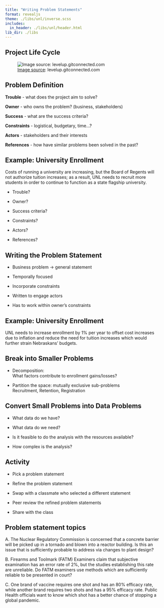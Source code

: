 ```yaml
---
title: "Writing Problem Statements"
format: revealjs
theme: ./libs/unl/inverse.scss
includes:
  in_header: ./libs/unl/header.html
lib_dir: ./libs
---
```


## Project Life Cycle

![[Image source](https://levelup.gitconnected.com/crafting-effective-problem-statements-for-data-science-projects-60c979642194): levelup.gitconnected.com](images/data-science-lifecycle.png){fig-alt="Data science project lifecycle: Problem definition, hypothesis generation, data extraction/collection, data exploration/transformation, model building, model deployment"}

## Problem Definition

**Trouble** - what does the project aim to solve?

**Owner** - who owns the problem? (business, stakeholders)

**Success** - what are the success criteria?

**Constraints** - logistical, budgetary, time...?

**Actors** - stakeholders and their interests

**References** - how have similar problems been solved in the past?


## Example: University Enrollment

Costs of running a university are increasing, but the Board of Regents will not authorize tuition increases; as a result, UNL needs to recruit more students in order to continue to function as a state flagship university. 

- Trouble?

- Owner?

- Success criteria?

- Constraints?

- Actors?

- References?


## Writing the Problem Statement

- Business problem -> general statement

- Temporally focused
- Incorporate constraints
- Written to engage actors
- Has to work within owner's constraints

## Example: University Enrollment

UNL needs to increase enrollment by 1% per year to offset cost increases due to inflation and reduce the need for tuition increases which would further strain Nebraskans' budgets.


## Break into Smaller Problems

- Decomposition:     
What factors contribute to enrollment gains/losses?

- Partition the space: mutually exclusive sub-problems    
Recruitment, Retention, Registration


## Convert Small Problems into Data Problems

- What data do we have?

- What data do we need?

- Is it feasible to do the analysis with the resources available?

- How complex is the analysis?

## Activity

- Pick a problem statement

- Refine the problem statement

- Swap with a classmate who selected a different statement

- Peer review the refined problem statements

- Share with the class

## Problem statement topics

A. The Nuclear Regulatory Commission is concerned that a concrete barrier will be picked up in a tornado and blown into a reactor building. Is this an issue that is sufficiently probable to address via changes to plant design?

B. Firearms and Toolmark (FATM) Examiners claim that subjective examination has an error rate of 2%, but the studies establishing this rate are unreliable. Do FATM examiners use methods which are sufficiently reliable to be presented in court?

C. One brand of vaccine requires one shot and has an 80% efficacy rate, while another brand requires two shots and has a 95% efficacy rate. Public Health officials want to know which shot has a better chance of stopping a global pandemic. 

